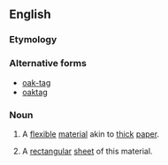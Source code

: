==English==
===Etymology===
{{rfe|lang=en}}
===Alternative forms===
*[[oak-tag]]
*[[oaktag]]
===Noun===
{{en-noun|~}}
# {{context|uncountable|lang=en}} A [[flexible]] [[material]] akin to [[thick]] [[paper]].
# {{context|countable|lang=en}} A [[rectangular]] [[sheet]] of this material.
